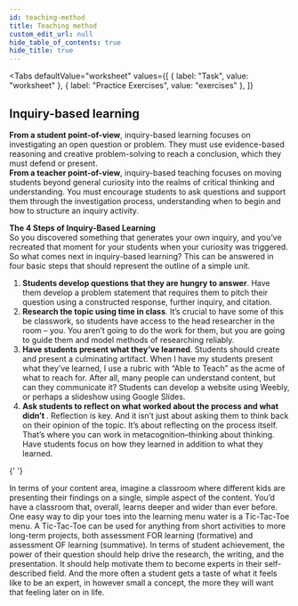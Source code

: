 ```yaml
---
id: teaching-method
title: Teaching method
custom_edit_url: null
hide_table_of_contents: true
hide_title: true
---
```



<Tabs
  defaultValue="worksheet"
  values={[
    { label: "Task", value: "worksheet" },
    { label: "Practice Exercises", value: "exercises" },
  ]}
>

<TabItem value="worksheet">

## Inquiry-based learning

**From a student point-of-view**, inquiry-based learning focuses on investigating an open question or problem. They must use evidence-based reasoning and creative problem-solving to reach a conclusion, which they must defend or present.  
**From a teacher point-of-view**, inquiry-based teaching focuses on moving students beyond general curiosity into the realms of critical thinking and understanding. You must encourage students to ask questions and support them through the investigation process, understanding when to begin and how to structure an inquiry activity.

**The 4 Steps of Inquiry-Based Learning**  
So you discovered something that generates your own inquiry, and you’ve recreated that moment for your students when your curiosity was triggered. So what comes next in inquiry-based learning? This can be answered in four basic steps that should represent the outline of a simple unit.

<ol>
  <li>
    <strong>Students develop questions that they are hungry to answer</strong>.
    Have them develop a problem statement that requires them to pitch their
    question using a constructed response, further inquiry, and citation.
  </li>
  <li>
    <strong>Research the topic using time in class</strong>. It’s crucial to
    have some of this be classwork, so students have access to the head
    researcher in the room – you. You aren’t going to do the work for them, but
    you are going to guide them and model methods of researching reliably.
  </li>
  <li>
    <strong>Have students present what they’ve learned</strong>. Students should
    create and present a culminating artifact. When I have my students present
    what they’ve learned, I use a rubric with “Able to Teach” as the acme of
    what to reach for. After all, many people can understand content, but can
    they communicate it? Students can develop a website using Weebly, or perhaps
    a slideshow using Google Slides.
  </li>
  <li>
    <strong>
      Ask students to reflect on what worked about the process and what didn’t
    </strong>
    . Reflection is key. And it isn’t just about asking them to think back on
    their opinion of the topic. It’s about reflecting on the process itself.
    That’s where you can work in metacognition–thinking about thinking. Have
    students focus on how they learned in addition to what they learned.
  </li>
</ol>{' '}

In terms of your content area, imagine a classroom where different kids are presenting their findings on a single, simple aspect of the content. You’d have a classroom that, overall, learns deeper and wider than ever before.  
One easy way to dip your toes into the learning menu water is a Tic-Tac-Toe menu. A Tic-Tac-Toe can be used for anything from short activities to more long-term projects, both assessment FOR learning (formative) and assessment OF learning (summative).
In terms of student achievement, the power of their question should help drive the research, the writing, and the presentation. It should help motivate them to become experts in their self-described field. And the more often a student gets a taste of what it feels like to be an expert, in however small a concept, the more they will want that feeling later on in life.

</TabItem>

<TabItem value="exercises">
  <Frame src="https://learningapps.org/watch?v=p9m9yq6vj21" height="580px" />
</TabItem>

</Tabs>
